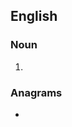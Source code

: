 ==English==

===Noun===
{{head|en|noun form}}

# {{plural of|en|erasure}}

===Anagrams===
* {{anagrams|en|a=aeerrssu|reassure}}